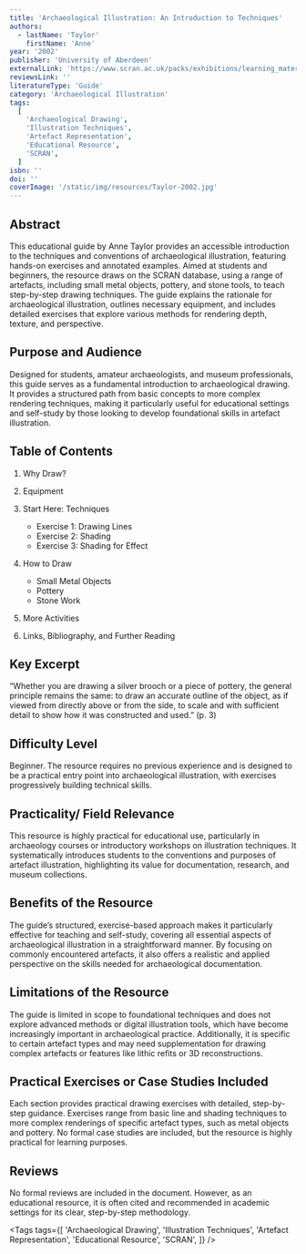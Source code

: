 ```yaml
---
title: 'Archaeological Illustration: An Introduction to Techniques'
authors:
  - lastName: 'Taylor'
    firstName: 'Anne'
year: '2002'
publisher: 'University of Aberdeen'
externalLink: 'https://www.scran.ac.uk/packs/exhibitions/learning_materials/resources/main-text.pdf'
reviewsLink: ''
literatureType: 'Guide'
category: 'Archaeological Illustration'
tags:
  [
    'Archaeological Drawing',
    'Illustration Techniques',
    'Artefact Representation',
    'Educational Resource',
    'SCRAN',
  ]
isbn: ''
doi: ''
coverImage: '/static/img/resources/Taylor-2002.jpg'
---
```


## Abstract

This educational guide by Anne Taylor provides an accessible introduction to the techniques and conventions of archaeological illustration, featuring hands-on exercises and annotated examples. Aimed at students and beginners, the resource draws on the SCRAN database, using a range of artefacts, including small metal objects, pottery, and stone tools, to teach step-by-step drawing techniques. The guide explains the rationale for archaeological illustration, outlines necessary equipment, and includes detailed exercises that explore various methods for rendering depth, texture, and perspective.

## Purpose and Audience

Designed for students, amateur archaeologists, and museum professionals, this guide serves as a fundamental introduction to archaeological drawing. It provides a structured path from basic concepts to more complex rendering techniques, making it particularly useful for educational settings and self-study by those looking to develop foundational skills in artefact illustration.

## Table of Contents

1. Why Draw?
2. Equipment
3. Start Here: Techniques

   - Exercise 1: Drawing Lines
   - Exercise 2: Shading
   - Exercise 3: Shading for Effect

4. How to Draw

   - Small Metal Objects
   - Pottery
   - Stone Work

5. More Activities
6. Links, Bibliography, and Further Reading

## Key Excerpt

“Whether you are drawing a silver brooch or a piece of pottery, the general principle remains the same: to draw an accurate outline of the object, as if viewed from directly above or from the side, to scale and with sufficient detail to show how it was constructed and used.” (p. 3)

## Difficulty Level

Beginner. The resource requires no previous experience and is designed to be a practical entry point into archaeological illustration, with exercises progressively building technical skills.

## Practicality/ Field Relevance

This resource is highly practical for educational use, particularly in archaeology courses or introductory workshops on illustration techniques. It systematically introduces students to the conventions and purposes of artefact illustration, highlighting its value for documentation, research, and museum collections.

## Benefits of the Resource

The guide’s structured, exercise-based approach makes it particularly effective for teaching and self-study, covering all essential aspects of archaeological illustration in a straightforward manner. By focusing on commonly encountered artefacts, it also offers a realistic and applied perspective on the skills needed for archaeological documentation.

## Limitations of the Resource

The guide is limited in scope to foundational techniques and does not explore advanced methods or digital illustration tools, which have become increasingly important in archaeological practice. Additionally, it is specific to certain artefact types and may need supplementation for drawing complex artefacts or features like lithic refits or 3D reconstructions.

## Practical Exercises or Case Studies Included

Each section provides practical drawing exercises with detailed, step-by-step guidance. Exercises range from basic line and shading techniques to more complex renderings of specific artefact types, such as metal objects and pottery. No formal case studies are included, but the resource is highly practical for learning purposes.

## Reviews

No formal reviews are included in the document. However, as an educational resource, it is often cited and recommended in academic settings for its clear, step-by-step methodology.

<Tags
  tags={[
    'Archaeological Drawing',
    'Illustration Techniques',
    'Artefact Representation',
    'Educational Resource',
    'SCRAN',
  ]}
/>

